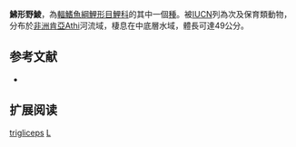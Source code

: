 {{Speciesbox
| name = 鮄形野鯪
| image = 
| status = VU
| status_system = iucn3.1
| genus = Labeo
| species = trigliceps
| authority = [[Pellegrin|Pellegrin]], 1926
| synonyms = 
}}
'''鮄形野鯪'''，為[[輻鰭魚綱|輻鰭魚綱]][[鯉形目|鯉形目]][[鯉科|鯉科]]的其中一個[[種|種]]。被[[IUCN|IUCN]]列為次及保育類動物，分布於[[非洲|非洲]][[肯亞|肯亞]]Athi河流域，棲息在中底層水域，體長可達49公分。

== 参考文献 ==
{{refbegin}}
*{{FishBase_species|genus=Labeo|species=trigliceps|year=2011|month=12}}
{{refend}}

== 扩展阅读 ==
{{refbegin}}
{{wikispecies-inline|Labeo trigliceps|鮄形野鯪}}
{{refend}}
{{Taxonbar|from=Q1846940}}

[[Category:野鯪屬|trigliceps]]
[[Category:1926年描述的魚類|L]]


{{魚類小作品}}